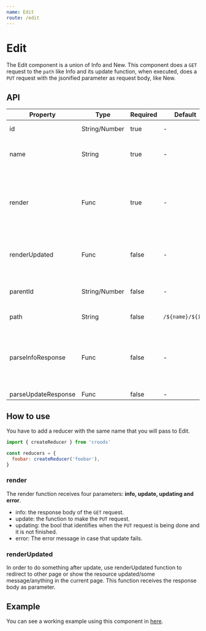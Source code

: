```yaml
---
name: Edit
route: /edit
---
```


# Edit

The Edit component is a union of Info and New.
This component does a `GET` request to the `path` like Info and its update function, 
  when executed, does a `PUT` request with the jsonified parameter as request body, like New.


## API

|Property|Type|Required|Default|Description|
|--- |--- |--- |--- |--- |
|id|String/Number|true|-|Ex: 1234 or '1234'|
|name|String|true|-|Defines the deep properties used in the component. Ex: foo.bar|
|render|Func|true|-|A function returning a React Node. Ex: ({ info = {}, update = (id, ...attributes), updating = bool, error }, props) -> < JSX />|
|renderUpdated|Func|false|-|A function returning a React Node. Ex: (updated = {}) -> < JSX />|
|parentId|String/Number|false|-|Parent element's Id, for more specificity in changes.|
|path|String|false|`/${name}/${id}`|Ex: /foo/bar-_12?&=|
|parseInfoResponse|Func|false|-|Parse specific responses to adjust the API to croods patterns. Ex: (json, response, requestAttributes) -> Object|
|parseUpdateResponse|Func|false|-||

## How to use

You have to add a reducer with the same name that you will pass to Edit.

```javascript
import { createReducer } from 'croods'

const reducers = {
  foobar: createReducer('foobar'),
}
```

### render

The render function receives four parameters: **info, update, updating and error**.

- info: the response body of the `GET` request.
- update: the function to make the `PUT` request.
- updating: the bool that identifies when the `PUT` request is being done and it is not finished.
- error: The error message in case that update fails.

### renderUpdated

In order to do something after update, use renderUpdated function to
 redirect to other page or show the resource updated/some message/anything in the current page.
 This function receives the response body as parameter.


## Example

You can see a working example using this component in [here](https://github.com/SeasonedSoftware/croods/blob/master/example/src/colors/Edit.js).